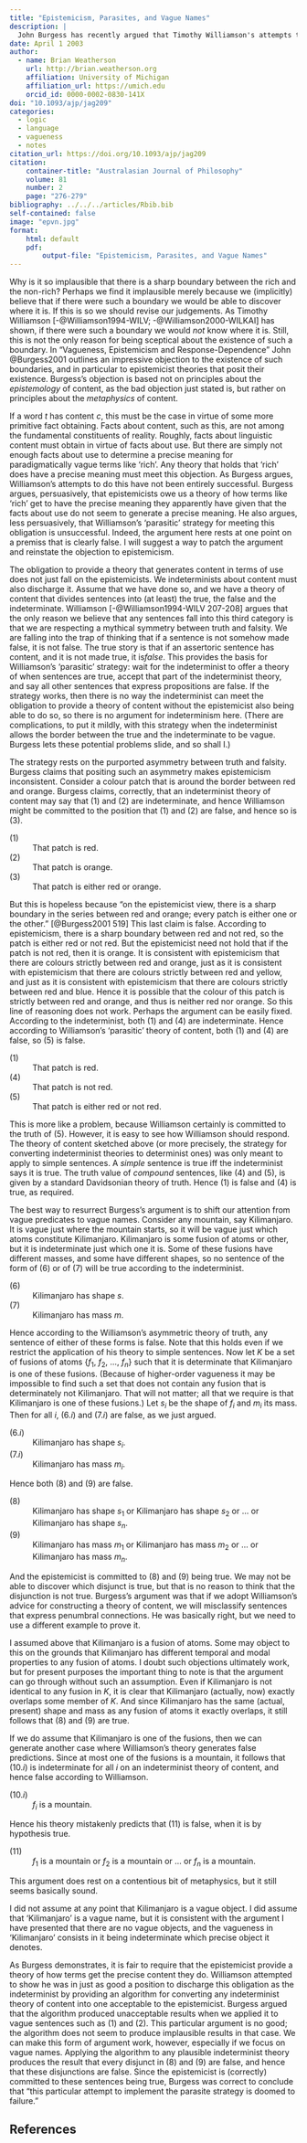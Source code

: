 ```yaml
---
title: "Epistemicism, Parasites, and Vague Names"
description: |
  John Burgess has recently argued that Timothy Williamson's attempts to avoid the objection that his theory of vagueness is based on an untenable metaphysics of content are unsuccessful. Burgess's arguments are important, and largely correct, but there is a mistake in the discussion of one of the key examples. In this note I provide some alternative examples and use them to repair the mistaken section of the argument.
date: April 1 2003
author:
  - name: Brian Weatherson 
    url: http://brian.weatherson.org
    affiliation: University of Michigan
    affiliation_url: https://umich.edu
    orcid_id: 0000-0002-0830-141X
doi: "10.1093/ajp/jag209"
categories:
  - logic
  - language
  - vagueness
  - notes
citation_url: https://doi.org/10.1093/ajp/jag209
citation:
    container-title: "Australasian Journal of Philosophy"
    volume: 81
    number: 2
    page: "276-279"
bibliography: ../../../articles/Rbib.bib
self-contained: false
image: "epvn.jpg"
format:
    html: default
    pdf:
        output-file: "Epistemicism, Parasites, and Vague Names"
---
```


Why is it so implausible that there is a sharp boundary between the rich and the non-rich? Perhaps we find it implausible merely because we (implicitly) believe that if there were such a boundary we would be able to discover where it is. If this is so we should revise our judgements. As Timothy Williamson [-@Williamson1994-WILV; -@Williamson2000-WILKAI] has shown, if there were such a boundary we would *not* know where it is. Still, this is not the only reason for being sceptical about the existence of such a boundary. In "Vagueness, Epistemicism and Response-Dependence" John @Burgess2001 outlines an impressive objection to the existence of such boundaries, and in particular to epistemicist theories that posit their existence. Burgess's objection is based not on principles about the *epistemology* of content, as the bad objection just stated is, but rather on principles about the *metaphysics* of content.

If a word *t* has content *c*, this must be the case in virtue of some more primitive fact obtaining. Facts about content, such as this, are not among the fundamental constituents of reality. Roughly, facts about linguistic content must obtain in virtue of facts about use. But there are simply not enough facts about use to determine a precise meaning for paradigmatically vague terms like 'rich'. Any theory that holds that 'rich' does have a precise meaning must meet this objection. As Burgess argues, Williamson's attempts to do this have not been entirely successful. Burgess argues, persuasively, that epistemicists owe us a theory of how terms like 'rich' get to have the precise meaning they apparently have given that the facts about use do not seem to generate a precise meaning. He also argues, less persuasively, that Williamson's 'parasitic' strategy for meeting this obligation is unsuccessful. Indeed, the argument here rests at one point on a premiss that is clearly false. I will suggest a way to patch the argument and reinstate the objection to epistemicism.

The obligation to provide a theory that generates content in terms of use does not just fall on the epistemicists. We indeterminists about content must also discharge it. Assume that we have done so, and we have a theory of content that divides sentences into (at least) the true, the false and the indeterminate. Williamson [-@Williamson1994-WILV 207-208] argues that the only reason we believe that any sentences fall into this third category is that we are respecting a mythical symmetry between truth and falsity. We are falling into the trap of thinking that if a sentence is not somehow made false, it is not false. The true story is that if an assertoric sentence has content, and it is not made true, it is*false*. This provides the basis for Williamson's 'parasitic' strategy: wait for the indeterminist to offer a theory of when sentences are true, accept that part of the indeterminist theory, and say all other sentences that express propositions are false. If the strategy works, then there is no way the indeterminist can meet the obligation to provide a theory of content without the epistemicist also being able to do so, so there is no argument for indeterminism here. (There are complications, to put it mildly, with this strategy when the indeterminist allows the border between the true and the indeterminate to be vague. Burgess lets these potential problems slide, and so shall I.)

The strategy rests on the purported asymmetry between truth and falsity. Burgess claims that positing such an asymmetry makes epistemicism inconsistent. Consider a colour patch that is around the border between red and orange. Burgess claims, correctly, that an indeterminist theory of content may say that (1) and (2) are indeterminate, and hence Williamson might be committed to the position that (1) and (2) are false, and hence so is (3).

\(1\)
:   That patch is red.

\(2\)
:   That patch is orange.

\(3\)
:    That patch is either red or orange.

But this is hopeless because "on the epistemicist view, there is a sharp boundary in the series between red and orange; every patch is either one or the other." [@Burgess2001 519] This last claim is false. According to epistemicism, there is a sharp boundary between red and not red, so the patch is either red or not red. But the epistemicist need not hold that if the patch is not red, then it is orange. It is consistent with epistemicism that there are colours strictly between red and orange, just as it is consistent with epistemicism that there are colours strictly between red and yellow, and just as it is consistent with epistemicism that there are colours strictly between red and blue. Hence it is possible that the colour of this patch is strictly between red and orange, and thus is neither red nor orange. So this line of reasoning does not work. Perhaps the argument can be easily fixed. According to the indeterminist, both (1) and (4) are indeterminate. Hence according to Williamson's 'parasitic' theory of content, both (1) and (4) are false, so (5) is false.

\(1\)
:   That patch is red.

\(4\)
:    That patch is not red.

\(5\)
:    That patch is either red or not red.

This is more like a problem, because Williamson certainly is committed to the truth of (5). However, it is easy to see how Williamson should respond. The theory of content sketched above (or more precisely, the strategy for converting indeterminist theories to determinist ones) was only meant to apply to simple sentences. A *simple* sentence is true iff the indeterminist says it is true. The truth value of *compound* sentences, like (4) and (5), is given by a standard Davidsonian theory of truth. Hence (1) is false and (4) is true, as required.

The best way to resurrect Burgess's argument is to shift our attention from vague predicates to vague names. Consider any mountain, say Kilimanjaro. It is vague just where the mountain starts, so it will be vague just which atoms constitute Kilimanjaro. Kilimanjaro is some fusion of atoms or other, but it is indeterminate just which one it is. Some of these fusions have different masses, and some have different shapes, so no sentence of the form of (6) or of (7) will be true according to the indeterminist.

\(6\)
:   Kilimanjaro has shape *s*.

\(7\)
:    Kilimanjaro has mass *m*.

Hence according to the Williamson's asymmetric theory of truth, any sentence of either of these forms is false. Note that this holds even if we restrict the application of his theory to simple sentences. Now let *K* be a set of fusions of atoms \{*f*~1~, *f*~2~, ..., *f~n~*\} such that it is determinate that Kilimanjaro is one of these fusions. (Because of higher-order vagueness it may be impossible to find such a set that does not contain any fusion that is determinately not Kilimanjaro. That will not matter; all that we require is that Kilimanjaro is one of these fusions.) Let *s~i~* be the shape of *f~i~* and *m~i~* its mass. Then for all *i*, (6.*i*) and (7.*i*) are false, as we just argued.

\(6.*i*\)
:    Kilimanjaro has shape *s~i~*.

\(7.*i*\)
:    Kilimanjaro has mass *m~i~*.

Hence both (8) and (9) are false.

\(8\)
:    Kilimanjaro has shape *s*~1~ or Kilimanjaro has shape *s*~2~ or ... or Kilimanjaro has shape *s~n~*.

\(9\)
:    Kilimanjaro has mass *m*~1~ or Kilimanjaro has mass *m*~2~ or ... or Kilimanjaro has mass *m~n~*.

And the epistemicist is committed to (8) and (9) being true. We may not be able to discover which disjunct is true, but that is no reason to think that the disjunction is not true. Burgess's argument was that if we adopt Williamson's advice for constructing a theory of content, we will misclassify sentences that express penumbral connections. He was basically right, but we need to use a different example to prove it.

I assumed above that Kilimanjaro is a fusion of atoms. Some may object to this on the grounds that Kilimanjaro has different temporal and modal properties to any fusion of atoms. I doubt such objections ultimately work, but for present purposes the important thing to note is that the argument can go through without such an assumption. Even if Kilimanjaro is not identical to any fusion in *K*, it is clear that Kilimanjaro (actually, now) exactly overlaps some member of *K*. And since Kilimanjaro has the same (actual, present) shape and mass as any fusion of atoms it exactly overlaps, it still follows that (8) and (9) are true.

If we do assume that Kilimanjaro is one of the fusions, then we can generate another case where Williamson's theory generates false predictions. Since at most one of the fusions is a mountain, it follows that (10.*i*) is indeterminate for all *i* on an indeterminist theory of content, and hence false according to Williamson.

\(10.*i*\)
:  *f~i~* is a mountain.

Hence his theory mistakenly predicts that (11) is false, when it is by hypothesis true.

\(11\)
:    *f*~1~ is a mountain or *f*~2~ is a mountain or ... or *f~n~* is a mountain.

This argument does rest on a contentious bit of metaphysics, but it still seems basically sound.

I did not assume at any point that Kilimanjaro is a vague object. I did assume that 'Kilimanjaro' is a vague name, but it is consistent with the argument I have presented that there are no vague objects, and the vagueness in 'Kilimanjaro' consists in it being indeterminate which precise object it denotes.

As Burgess demonstrates, it is fair to require that the epistemicist provide a theory of how terms get the precise content they do. Williamson attempted to show he was in just as good a position to discharge this obligation as the indeterminist by providing an algorithm for converting any indeterminist theory of content into one acceptable to the epistemicist. Burgess argued that the algorithm produced unacceptable results when we applied it to vague sentences such as (1) and (2). This particular argument is no good; the algorithm does not seem to produce implausible results in that case. We can make this form of argument work, however, especially if we focus on vague names. Applying the algorithm to any plausible indeterminist theory produces the result that every disjunct in (8) and (9) are false, and hence that these disjunctions are false. Since the epistemicist is (correctly) committed to these sentences being true, Burgess was correct to conclude that "this particular attempt to implement the parasite strategy is doomed to failure."

:::{.content-visible when-format="pdf"}
## References {-}
:::